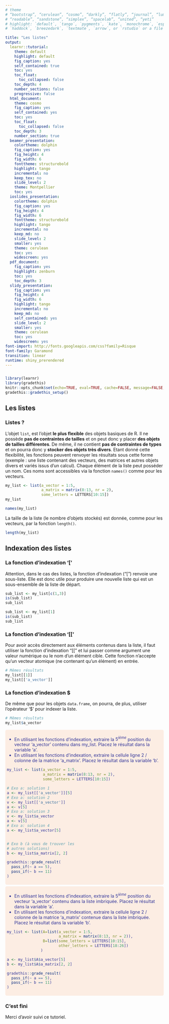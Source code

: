 ```yaml
---
# theme
# “bootstrap”, “cerulean”, “cosmo”, “darkly”, “flatly”, “journal”, “lumen”, “paper”, 
# “readable”, “sandstone”, “simplex”, “spacelab”, “united”, “yeti”
# highlight: `default`, `tango`, `pygments`, `kate`, `monochrome`, `espresso`, `zenburn`, 
# `haddock`, `breezedark`, `textmate`, `arrow`, or `rstudio` or a file with extension `.theme`.

title: "Les listes"
output:
  learnr::tutorial:
    theme: default
    highlight: default
    fig_caption: yes
    self_contained: true
    toc: yes
    toc_float: 
      toc_collapsed: false
    toc_depth: 4
    number_sections: false
    progressive: false
  html_document:
    theme: cosmo
    fig_caption: yes
    self_contained: yes
    toc: yes
    toc_float: 
      toc_collapsed: false
    toc_depth: 3
    number_section: true
  beamer_presentation:
    colortheme: dolphin
    fig_caption: yes
    fig_height: 4
    fig_width: 6
    fonttheme: structurebold
    highlight: tango
    incremental: no
    keep_tex: no
    slide_level: 2
    theme: Montpellier
    toc: yes
  ioslides_presentation:
    colortheme: dolphin
    fig_caption: yes
    fig_height: 4
    fig_width: 6
    fonttheme: structurebold
    highlight: tango
    incremental: no
    keep_md: no
    slide_level: 2
    smaller: yes
    theme: cerulean
    toc: yes
    widescreen: yes
  pdf_document:
    fig_caption: yes
    highlight: zenburn
    toc: yes
    toc_depth: 3
  slidy_presentation:
    fig_caption: yes
    fig_height: 4
    fig_width: 6
    highlight: tango
    incremental: no
    keep_md: no
    self_contained: yes
    slide_level: 2
    smaller: yes
    theme: cerulean
    toc: yes
    widescreen: yes
font-import: http://fonts.googleapis.com/css?family=Risque
font-family: Garamond
transition: linear
runtime: shiny_prerendered
---
```


<!--  
Here the parameters about the documents.
https://www.rstudio.com/wp-content/uploads/2015/03/rmarkdown-reference.pdf 
--> 


```css

```

<script language="JavaScript" type="text/javascript">
          
          function sizeTbl2(h,i) {
          var tbl = document.getElementById("section-" + i);
          tbl.style.display = h;
          }

</script>



<style>
.exo {
  border-radius: 5px;
  margin-top: 5px;
  margin-bottom: 5px;
  padding-top: 5px;
  padding-bottom: 5px;
  padding-left: 5px;
  padding-right: 5px;
  background-color: #fcede3;
  color: rgb(51, 51,153);
}
.tips {
       padding-top: 5px;
       padding-bottom: 5px;
       padding-left: 5px;
       padding-right: 5px;
       border: 1px dashed #2f6fab;
       background-color: #EEFFEE;
}
.solution {
            margin-top: 5px;
            margin-bottom: 5px;
            padding-top: 5px;
            padding-bottom: 5px;
            padding-left: 5px;
            padding-right: 5px;
            border: 1px dashed #FFFFFF;
            background-color: #EEEEFF;
            color: #0000BB;
            font-size: 11px;
}
</style>


```r
library(learnr)
library(gradethis)
knitr::opts_chunk$set(echo=TRUE, eval=TRUE, cache=FALSE, message=FALSE, warning=FALSE, comment="")
gradethis::gradethis_setup()
```


<!--  
<img src="img/graph_with_r.jpeg"> 
![](img/graph_with_r.jpeg)
--> 

## Les listes

### Listes ?

L'objet `list`, est l'objet **le plus flexible** des objets basiques de R. Il ne possède **pas de contraintes de tailles** et on peut donc y placer **des objets de tailles différentes**. De même, il ne contient **pas de contraintes de types** et on pourra donc y **stocker des objets très divers**. Etant donné cette flexibilité, les fonctions peuvent renvoyer les résultats sous cette forme (exemple : une liste contenant des vecteurs, des matrices et autres objets divers et variés issus d'un calcul). Chaque élément de la liste peut posséder un nom. Ces noms sont accessibles via la fonction `names()` comme pour les vecteurs.

```r
my_list <- list(a_vector = 1:5, 
                a_matrix = matrix(8:13, nr = 2), 
                some_letters = LETTERS[10:15])
my_list
```

```r
names(my_list)
```
La taille de la liste (le nombre d'objets stockés) est donnée, comme pour les vecteurs, par la fonction `length()`.

```r
length(my_list)
```

## Indexation des listes

### La fonction d'indexation '['

Attention, dans le cas des listes, la fonction d'indexation ("[") renvoie une sous-liste. Elle est donc utile pour produire une nouvelle liste qui est un sous-ensemble de la liste de départ.

```r
sub_list <- my_list[c(1,3)]
is(sub_list)
sub_list
```


```r
sub_list <- my_list[1]
is(sub_list)
sub_list
```

### La fonction d'indexation '[['

Pour avoir accès directement aux éléments contenus dans la liste, il faut utiliser la fonction d'indexation "[[" et lui passer comme argument une valeur numérique ou le nom d'un élément cible. Cette fonction n'accepte qu'un vecteur atomique (ne contenant qu'un élément) en entrée.

```r
# Mêmes résultats
my_list[[1]]
my_list[['a_vector']]
```


### La fonction d'indexation $

De même que pour les objets  `data.frame`, on pourra, de plus, utiliser l'opérateur '$' pour indexer la liste.

```r
# Mêmes résultats
my_list$a_vector
```

<div class="exo">

- En utilisant les fonctions d'indexation, extraire la $5^{ième}$ position du vecteur 'a_vector' contenu dans my_list. Placez le résultat dans la variable 'a'. 
- En utilisant les fonctions d'indexation, extraire la cellule ligne 2 / colonne de la matrice 'a_matrix'. Placez le résultat dans la variable 'b'. 

```r
my_list <- list(a_vector = 1:5, 
                a_matrix = matrix(8:13, nr = 2), 
                some_letters = LETTERS[10:15])

```

```r
# Exo a: solution 1
a <- my_list[['a_vector']][5]
# Exo a: solution 2
v <- my_list[['a_vector']]
a <- v[5]
# Exo a: solution 3
v <- my_list$a_vector
a <- v[5]
# Exo a: solution 4
a <- my_list$a_vector[5]


# Exo b (à vous de trouver les 
# autres solutions)
b <- my_list$a_matrix[2, 2]
```

```r
gradethis::grade_result(
  pass_if(~ a == 5),
  pass_if(~ b == 11)
)
```
</div>


<div class="exo">

- En utilisant les fonctions d'indexation, extraire la $5^{ième}$ position du vecteur 'a_vector' contenu dans la liste imbriquée. Placez le résultat dans la variable 'a'. 
- En utilisant les fonctions d'indexation, extraire la cellule ligne 2 / colonne de la matrice 'a_matrix' contenue dans la liste imbriquée. Placez le résultat dans la variable 'b'. 

```r
my_list <- list(A=list(a_vector = 1:5, 
                       a_matrix = matrix(8:13, nr = 2)),
                B=list(some_letters = LETTERS[10:15],
                       other_letters = LETTERS[18:26])
               )
```

```r
a <- my_list$A$a_vector[5]
b <- my_list$A$a_matrix[2, 2]
```

```r
gradethis::grade_result(
  pass_if(~ a == 5),
  pass_if(~ b == 11)
)
```
</div>

### C'est fini

Merci d'avoir suivi ce tutoriel.



